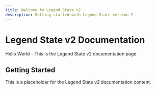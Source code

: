```yaml
---
title: Welcome to Legend State v2
description: Getting started with Legend State version 2
---
```


# Legend State v2 Documentation

Hello World - This is the Legend State v2 documentation page.

## Getting Started

This is a placeholder for the Legend State v2 documentation content.